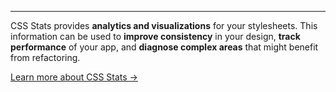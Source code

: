 

<UrlForm showLabel={true} />

---

CSS Stats provides **analytics and visualizations** for your stylesheets.
This information can be used to **improve consistency** in your design,
**track performance** of your app, and **diagnose complex areas** that might
benefit from refactoring. 

[Learn more about CSS Stats &rarr;](./about)
